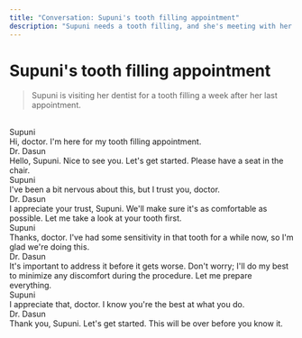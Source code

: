 ```yaml
---
title: "Conversation: Supuni's tooth filling appointment"
description: "Supuni needs a tooth filling, and she's meeting with her dentist a week after their last appointment."
---
```


# Supuni's tooth filling appointment

> Supuni is visiting her dentist for a tooth filling a week after her last appointment.

<br/>

<div className="chat chat-start">
  <div className="chat-header">
    Supuni
  </div>
  <div className="chat-bubble text-xl bg-[#171717] text-white">Hi, doctor. I'm here for my tooth filling appointment.</div>
</div>
<div className="chat chat-end">
  <div className="chat-header">
    Dr. Dasun
  </div>
  <div className="chat-bubble text-xl bg-accent text-white">Hello, Supuni. Nice to see you. Let's get started. Please have a seat in the chair.</div>
</div>
<div className="chat chat-start">
  <div className="chat-header">
    Supuni
  </div>
  <div className="chat-bubble text-xl bg-[#171717] text-white">I've been a bit nervous about this, but I trust you, doctor.</div>
</div>
<div className="chat chat-end">
  <div className="chat-header">
    Dr. Dasun
  </div>
  <div className="chat-bubble text-xl bg-accent text-white">I appreciate your trust, Supuni. We'll make sure it's as comfortable as possible. Let me take a look at your tooth first.</div>
</div>
<div className="chat chat-start">
  <div className="chat-header">
    Supuni
  </div>
  <div className="chat-bubble text-xl bg-[#171717] text-white">Thanks, doctor. I've had some sensitivity in that tooth for a while now, so I'm glad we're doing this.</div>
</div>
<div className="chat chat-end">
  <div className="chat-header">
    Dr. Dasun
  </div>
  <div className="chat-bubble text-xl bg-accent text-white">It's important to address it before it gets worse. Don't worry; I'll do my best to minimize any discomfort during the procedure. Let me prepare everything.</div>
</div>
<div className="chat chat-start">
  <div className="chat-header">
    Supuni
  </div>
  <div className="chat-bubble text-xl bg-[#171717] text-white">I appreciate that, doctor. I know you're the best at what you do.</div>
</div>
<div className="chat chat-end">
  <div className="chat-header">
    Dr. Dasun
  </div>
  <div className="chat-bubble text-xl bg-accent text-white">Thank you, Supuni. Let's get started. This will be over before you know it.</div>
</div>
